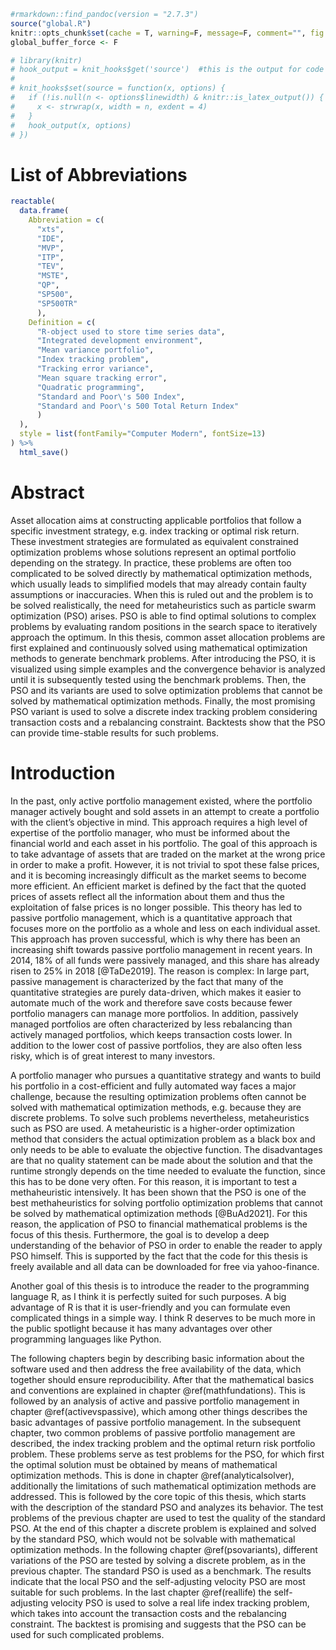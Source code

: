 ```r
#rmarkdown::find_pandoc(version = "2.7.3")
source("global.R")
knitr::opts_chunk$set(cache = T, warning=F, message=F, comment="", fig.pos="H", out.extra="")
global_buffer_force <- F

# library(knitr)
# hook_output = knit_hooks$get('source')  #this is the output for code
# 
# knit_hooks$set(source = function(x, options) {
#   if (!is.null(n <- options$linewidth) & knitr::is_latex_output()) {
#     x <- strwrap(x, width = n, exdent = 4)
#   }
#   hook_output(x, options)
# })
```


\listoffigures



# List of Abbreviations {-}

```r
reactable(
  data.frame(
    Abbreviation = c(
      "xts", 
      "IDE",
      "MVP",
      "ITP", 
      "TEV",
      "MSTE",
      "QP",
      "SP500",
      "SP500TR"
      ),
    Definition = c(
      "R-object used to store time series data", 
      "Integrated development environment",
      "Mean variance portfolio",
      "Index tracking problem", 
      "Tracking error variance",
      "Mean square tracking error",
      "Quadratic programming",
      "Standard and Poor\'s 500 Index",
      "Standard and Poor\'s 500 Total Return Index"
      )
  ), 
  style = list(fontFamily="Computer Modern", fontSize=13)
) %>% 
  html_save()

```


# Abstract {-}
\pagenumbering{arabic}
Asset allocation aims at constructing applicable portfolios that follow a specific investment strategy, e.g. index tracking or optimal risk return. These investment strategies are formulated as equivalent constrained optimization problems whose solutions represent an optimal portfolio depending on the strategy. In practice, these problems are often too complicated to be solved directly by mathematical optimization methods, which usually leads to simplified models that may already contain faulty assumptions or inaccuracies. When this is ruled out and the problem is to be solved realistically, the need for metaheuristics such as particle swarm optimization (PSO) arises. PSO is able to find optimal solutions to complex problems by evaluating random positions in the search space to iteratively approach the optimum. In this thesis, common asset allocation problems are first explained and continuously solved using mathematical optimization methods to generate benchmark problems. After introducing the PSO, it is visualized using simple examples and the convergence behavior is analyzed until it is subsequently tested using the benchmark problems. Then, the PSO and its variants are used to solve optimization problems that cannot be solved by mathematical optimization methods. Finally, the most promising PSO variant is used to solve a discrete index tracking problem considering transaction costs and a rebalancing constraint. Backtests show that the PSO can provide time-stable results for such problems.



# Introduction
In the past, only active portfolio management existed, where the portfolio manager actively bought and sold assets in an attempt to create a portfolio with the client's objective in mind. This approach requires a high level of expertise of the portfolio manager, who must be informed about the financial world and each asset in his portfolio. The goal of this approach is to take advantage of assets that are traded on the market at the wrong price in order to make a profit. However, it is not trivial to spot these false prices, and it is becoming increasingly difficult as the market seems to become more efficient. An efficient market is defined by the fact that the quoted prices of assets reflect all the information about them and thus the exploitation of false prices is no longer possible. This theory has led to passive portfolio management, which is a quantitative approach that focuses more on the portfolio as a whole and less on each individual asset. This approach has proven successful, which is why there has been an increasing shift towards passive portfolio management in recent years. In 2014, 18% of all funds were passively managed, and this share has already risen to 25% in 2018 [@TaDe2019]. The reason is complex: In large part, passive management is characterized by the fact that many of the quantitative strategies are purely data-driven, which makes it easier to automate much of the work and therefore save costs because fewer portfolio managers can manage more portfolios. In addition, passively managed portfolios are often characterized by less rebalancing than actively managed portfolios, which keeps transaction costs lower. In addition to the lower cost of passive portfolios, they are also often less risky, which is of great interest to many investors.

A portfolio manager who pursues a quantitative strategy and wants to build his portfolio in a cost-efficient and fully automated way faces a major challenge, because the resulting optimization problems often cannot be solved with mathematical optimization methods, e.g. because they are discrete problems. To solve such problems nevertheless, metaheuristics such as PSO are used. A metaheuristic is a higher-order optimization method that considers the actual optimization problem as a black box and only needs to be able to evaluate the objective function. The disadvantages are that no quality statement can be made about the solution and that the runtime strongly depends on the time needed to evaluate the function, since this has to be done very often. For this reason, it is important to test a methaheuristic intensively. It has been shown that the PSO is one of the best methaheuristics for solving portfolio optimization problems that cannot be solved by mathematical optimization methods [@BuAd2021]. For this reason, the application of PSO to financial mathematical problems is the focus of this thesis. Furthermore, the goal is to develop a deep understanding of the behavior of PSO in order to enable the reader to apply PSO himself. This is supported by the fact that the code for this thesis is freely available and all data can be downloaded for free via yahoo-finance.

Another goal of this thesis is to introduce the reader to the programming language R, as I think it is perfectly suited for such purposes. A big advantage of R is that it is user-friendly and you can formulate even complicated things in a simple way. I think R deserves to be much more in the public spotlight because it has many advantages over other programming languages like Python.

The following chapters begin by describing basic information about the software used and then address the free availability of the data, which together should ensure reproducibility. After that the mathematical basics and conventions are explained in chapter \@ref(mathfundations). This is followed by an analysis of active and passive portfolio management in chapter \@ref(activevspassive), which among other things describes the basic advantages of passive portfolio management. In the subsequent chapter, two common problems of passive portfolio management are described, the index tracking problem and the optimal return risk portfolio problem. These problems serve as test problems for the PSO, for which first the optimal solution must be obtained by means of mathematical optimization methods. This is done in chapter \@ref(analyticalsolver), additionally the limitations of such mathematical optimization methods are addressed. This is followed by the core topic of this thesis, which starts with the description of the standard PSO and analyzes its behavior. The test problems of the previous chapter are used to test the quality of the standard PSO. At the end of this chapter a discrete problem is explained and solved by the standard PSO, which would not be solvable with mathematical optimization methods. In the following chapter \@ref(psovariants), different variations of the PSO are tested by solving a discrete problem, as in the previous chapter. The standard PSO is used as a benchmark. The results indicate that the local PSO and the self-adjusting velocity PSO are most suitable for such problems. In the last chapter \@ref(reallife) the self-adjusting velocity PSO is used to solve a real life index tracking problem, which takes into account the transaction costs and the rebalancing constraint. The backtest is promising and suggests that the PSO can be used for such complicated problems.



